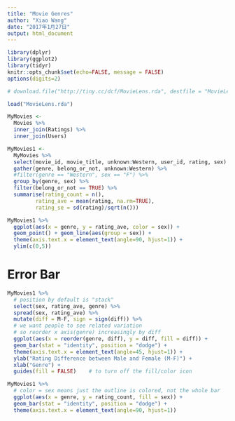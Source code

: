 ```yaml
---
title: "Movie Genres"
author: "Xiao Wang"
date: "2017年1月27日"
output: html_document
---
```


```r
library(dplyr)
library(ggplot2)
library(tidyr)
knitr::opts_chunk$set(echo=FALSE, message = FALSE)
options(digits=2)
```

```r
# download.file("http://tiny.cc/dcf/MovieLens.rda", destfile = "MovieLens.rda")
```

```r
load("MovieLens.rda")
```

```r
MyMovies <- 
  Movies %>% 
  inner_join(Ratings) %>% 
  inner_join(Users)
```

```r
MyMovies1 <-  
  MyMovies %>% 
  select(movie_id, movie_title, unknown:Western, user_id, rating, sex) %>%
  gather(genre, belong_or_not, unknown:Western) %>% 
  #filter(genre == "Western", sex == "F") %>% 
  group_by(genre, sex) %>% 
  filter(belong_or_not == TRUE) %>% 
  summarise(rating_count = n(), 
         rating_ave = mean(rating, na.rm=TRUE), 
         rating_se = sd(rating)/sqrt(n())) 
```

```r
MyMovies1 %>% 
  ggplot(aes(x = genre, y = rating_ave, color = sex)) +
  geom_point() + geom_line(aes(group = sex)) +
  theme(axis.text.x = element_text(angle=90, hjust=1)) +
  ylim(c(0,5))
```

# Error Bar
```r
MyMovies1 %>% 
  # position by default is "stack"
  select(sex, rating_ave, genre) %>% 
  spread(sex, rating_ave) %>% 
  mutate(diff = M-F, sign = sign(diff)) %>% 
  # we want people to see related variation
  # so reorder x axis(genre) increasingly by diff
  ggplot(aes(x = reorder(genre, diff), y = diff, fill = diff)) +
  geom_bar(stat = "identity", position = "dodge") + 
  theme(axis.text.x = element_text(angle=45, hjust=1)) +
  ylab("Rating Difference between Male and Female (M-F)") +
  xlab("Genre") + 
  guides(fill = FALSE)    # to turn off the fill/color icon
```

```r
MyMovies1 %>% 
  # color = sex means just the outline is colored, not the whole bar
  ggplot(aes(x = genre, y = rating_count, fill = sex)) +
  geom_bar(stat = "identity", position = "dodge") + 
  theme(axis.text.x = element_text(angle=90, hjust=1))
```